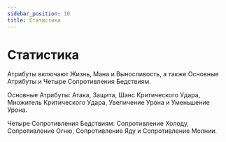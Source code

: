 ```yaml
---
sidebar_position: 10
title: Статистика
---
```


# Статистика

Атрибуты включают Жизнь, Мана и Выносливость, а также Основные Атрибуты и Четыре Сопротивления Бедствиям.

Основные Атрибуты: Атака, Защита, Шанс Критического Удара, Множитель Критического Удара, Увеличение Урона и Уменьшение Урона.

Четыре Сопротивления Бедствиям: Сопротивление Холоду, Сопротивление Огню, Сопротивление Яду и Сопротивление Молнии.